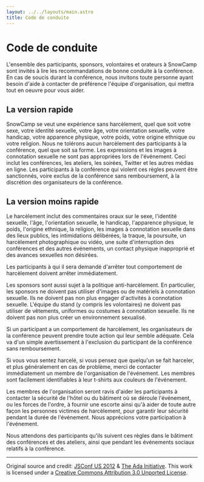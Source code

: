 ```yaml
---
layout: ../../layouts/main.astro
title: Code de conduite
---
```

# Code de conduite

L'ensemble des participants, sponsors, volontaires et orateurs à SnowCamp sont invités à lire les recommandations de bonne conduite à la conférence.
En cas de soucis durant la conférence, nous invitons toute personne ayant besoin d'aide à contacter de préférence l'équipe d'organisation, qui mettra tout en oeuvre pour vous aider.

## La version rapide

SnowCamp se veut une expérience sans harcèlement, quel que soit votre sexe, votre identité sexuelle, votre âge, votre orientation sexuelle, votre handicap, votre apparence physique, votre poids, votre origine ethnique ou votre religion. Nous ne tolérons aucun harcèlement des participants à la conférence, quel que soit sa forme. Les expressions et les images à connotation sexuelle ne sont pas appropriées lors de l'événement. Ceci inclut les conférences, les ateliers, les soirées, Twitter et les autres médias en ligne. Les participants à la conférence qui violent ces règles peuvent être sanctionnés, voire exclus de la conférence sans remboursement, à la discrétion des organisateurs de la conférence.

## La version moins rapide

Le harcèlement inclut des commentaires oraux sur le sexe, l'identité sexuelle, l'âge, l'orientation sexuelle, le handicap, l'apparence physique, le poids, l'origine ethnique, la religion, les images à connotation sexuelle dans des lieux publics, les intimidations délibérées, la traque, la poursuite, un harcèlement photographique ou vidéo, une suite d'interruption des conférences et des autres événements, un contact physique inapproprié et des avances sexuelles non désirées.

Les participants à qui il sera demandé d'arrêter tout comportement de harcèlement doivent arrêter immédiatement.

Les sponsors sont aussi sujet à la politique anti-harcèlement. En particulier, les sponsors ne doivent pas utiliser d'images ou de matériels à connotation sexuelle. Ils ne doivent pas non plus engager d'activités à connotation sexuelle. L'équipe du stand (y compris les volontaires) ne doivent pas utiliser de vêtements, uniformes ou costumes à connotation sexuelle. Ils ne doivent pas non plus créer un environnement sexualisé.

Si un participant a un comportement de harcèlement, les organisateurs de la conférence peuvent prendre toute action qui leur semble adéquate. Cela va d'un simple avertissement à l'exclusion du participant de la conférence sans remboursement.

Si vous vous sentez harcelé, si vous pensez que quelqu'un se fait harceler, et plus généralement en cas de problème, merci de contacter immédiatement un membre de l'organisation de l'événement. Les membres sont facilement identifiables à leur t-shirts aux couleurs de l'événement.

Les membres de l'organisation seront ravis d'aider les participants à contacter la sécurité de l'hôtel ou du bâtiment où se déroule l'événement, ou les forces de l'ordre, à fournir une escorte ainsi qu'à aider de toute autre façon les personnes victimes de harcèlement, pour garantir leur sécurité pendant la durée de l'événement. Nous apprécions votre participation à l'événement.

Nous attendons des participants qu'ils suivent ces règles dans le bâtiment des conférences et des ateliers, ainsi que pendant les événements sociaux relatifs à la conférence.

---

Original source and credit: [JSConf US 2012](http://2012.jsconf.us/#/about) & [The Ada Initiative](http://geekfeminism.wikia.com/wiki/Conference_anti-harassment/Policy). This work is licensed under a [Creative Commons Attribution 3.0 Unported License](http://creativecommons.org/licenses/by/3.0/deed.en_US).
